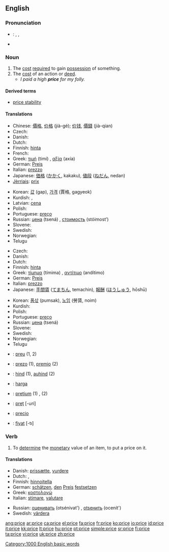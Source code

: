 {{see|Price}}
==English==

===Pronunciation===
* {{italbrac|UK, US}}: {{AHD|prīs}}, {{IPA|/praɪs/}}, {{SAMPA|/praIs/}}
* {{audio|en-us-price.ogg|Audio (US)}}

===Noun===
{{en-noun}}

# The [[cost]] [[require]]d to gain [[possession]] of something.
# The [[cost]] of an action or [[deed]].
#* ''I paid a high '''price''' for my folly.''

====Derived terms====
* [[price stability]]

====Translations====
{{trans-top|cost required to gain possession of something}}
*Chinese:  [[價格]], [[价格]] (jià-gé); [[价钱]], [[價錢]] (jià-qian) 
*Czech: {{t+|cs|cena|f}}
*Danish: {{t-|da|pris|c}}
*Dutch: {{t+|nl|prijs|m}}
*Finnish: [[hinta]]
*French: {{t+|fr|prix|m}}
*Greek: [[τιμή]] (timí) {{f}}, [[αξία]] (axía) {{f}}
*German: [[Preis]] {{m}}
*Italian: [[prezzo]] {{m}}
*Japanese: [[価格]] ([[かかく]], kakaku), [[値段]] ([[ねだん]], nedan)
*[[Jèrriais]]: [[prix#Jèrriais|prix]] {{m}}
{{trans-mid}}
*Korean: [[값]] (gap), [[가격]] (賈格, gagyeok)
*Kurdish: {{KUchar|[[به‌ها]]}}, {{KUchar|[[نرخ]]}}
*Latvian: [[cena]] {{f}}
*Polish: {{t+|pl|cena|f}}
*Portuguese: [[preço]] {{m}}
*Russian: [[цена]] (tsená) {{f}}, [[стоимость]] (stóimost’) {{f}}
*Slovene: {{t+|sl|cena|f}}
*Swedish: {{t+|sv|pris|n}}
*Norwegian: {{t-|no|pris}}
*Telugu{{t|te|వెల}}
{{trans-bottom}}

{{trans-top|cost of an action or deed}}
*Czech: {{t+|cs|cena|f}}
*Danish: {{t-|da|pris|c}}
*Dutch: {{t+|nl|prijs|m}}
*Finnish: [[hinta]]
*Greek: [[τίμημα]] (tímima) {{n}}, [[αντίτιμο]] (andítimo) {{n}}
*German: [[Preis]] {{m}}
*Italian: [[prezzo]] {{m}}
*Japanese: [[手間賃]] ([[てまちん]], temachin), [[報酬]] ([[ほうしゅう]], hōshū)
{{trans-mid}}
*Korean: [[품삯]] (pumsak), [[노임]] (勞賃, noim)
*Kurdish: {{KUchar|[[نرخ]]}}
*Polish: {{t+|pl|cena|f}}
*Portuguese: [[preço]] {{m}}
*Russian: [[цена]] (tsená) {{f}}
*Slovene: {{t+|sl|cena|f}}
*Swedish: {{t+|sv|pris|n}}
*Norwegian: {{t-|no|pris}}
*Telugu{{t|te|ఫలితము}}

{{trans-bottom}}

{{checktrans}}
{{trans-top|Translations to be categorised}}
*{{ttbc|Catalan}}: [[preu]] {{m}} (1, 2)
*{{ttbc|Esperanto}}: [[prezo]] (1), [[premio]] (2)
*{{ttbc|Estonian}}: [[hind]] (1), [[auhind]] (2)
*{{ttbc|Indonesian}}: [[harga]]
{{trans-mid}}
*{{ttbc|Latin}}: [[pretium]] (1) {{n}}, {{t-|la|premium}} {{n}} (2)
*{{ttbc|Romanian}}: [[preţ]] [-uri] {{n}}
*{{ttbc|Spanish}}: [[precio]] {{m}}
*{{ttbc|Turkish}}: [[fiyat]] [-tı]
{{trans-bottom}}

===Verb===
{{en-verb|pric|ing}}

# To [[determine]] the [[monetary]] value of an item, to put a price on it.

====Translations====
{{trans-top|determine or put a price on something}}
*Danish: [[prissætte]], [[vurdere]]
*Dutch: {{t+|nl|schatten}}, {{t|nl|prijzen}}
*Finnish: [[hinnoitella]]
*German: [[schätzen]], [[den]] [[Preis]] [[festsetzen]]
*Greek: [[κοστολογώ]]
*Italian: [[stimare]], [[valutare]]
{{trans-mid}}
*Russian: [[оценивать]] (otsénivat') {{impf}}, [[оtsенить]] (ocenít') {{pf}}
*Swedish: [[värdera]]
{{trans-bottom}}

[[Category:1000 English basic words]]

[[ang:price]]
[[ar:price]]
[[ca:price]]
[[el:price]]
[[fa:price]]
[[fr:price]]
[[ko:price]]
[[io:price]]
[[id:price]]
[[it:price]]
[[kk:price]]
[[lt:price]]
[[hu:price]]
[[pt:price]]
[[simple:price]]
[[sr:price]]
[[fi:price]]
[[ta:price]]
[[vi:price]]
[[uk:price]]
[[zh:price]]
